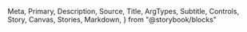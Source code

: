   Meta,
  Primary,
  Description,
  Source,
  Title,
  ArgTypes,
  Subtitle,
  Controls,
  Story,
  Canvas,
  Stories,
  Markdown,
} from "@storybook/blocks"

<Meta of={LinearGauge} />

<Title />

<Description of={LinearGauge} />

```tsx
import { LinearGauge } from "@einride/ui"
```

## Basic

<Description of={LinearGauge.Basic} />

<Canvas of={LinearGauge.Basic} />

<Controls of={LinearGauge.Basic} />

## Custom range

<Description of={LinearGauge.CustomRange} />

<Canvas of={LinearGauge.CustomRange} />

<Controls of={LinearGauge.CustomRange} include={["min", "max", "value"]} />

## Gauge color

<Description of={LinearGauge.CustomColor} />

<Canvas of={LinearGauge.CustomColor} />

<Controls of={LinearGauge.CustomColor} include="color" />

## Accessibility

Adding a descriptive `aria-label` is required to convey what the gauge is displaynig.
